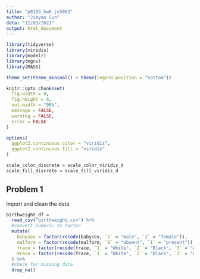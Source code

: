 ```yaml
---
title: "p8105_hw6_js5962"
author: "Jiayao Sun"
data: "12/03/2021"
output: html_document
---
```


```r
library(tidyverse)
library(viridis)
library(modelr)
library(mgcv)
library(MASS)

theme_set(theme_minimal() + theme(legend.position = "bottom"))

knitr::opts_chunk$set(
  fig.width = 8,
  fig.height = 6,
  out.width = "90%",
  message = FALSE,
  warning = FALSE,
  error = FALSE
)

options(
  ggplot2.continuous.color = "viridis",
  ggplot2.continuous.fill = "viridis"
)

scale_color_discrete = scale_color_viridis_d
scale_fill_discrete = scale_fill_viridis_d
```

## Problem 1

Import and clean the data

```r
birthweight_df = 
  read_csv("birthweight.csv") %>%
  #convert numeric to factor
  mutate(
    babysex = factor(recode(babysex, `1` = "male", `2` = "female")),
    malform = factor(recode(malform, `0` = "absent", `1` = "present")),
    frace = factor(recode(frace, `1` = "White", `2` = "Black", `3` = "Asian", `4` = "Puerto Rican", `8` = "Other", `9` = "Unknown")),
    mrace = factor(recode(frace, `1` = "White", `2` = "Black", `3` = "Asian", `4` = "Puerto Rican", `8` = "Other"))
  ) %>%
  #check for missing data
  drop_na()
```

